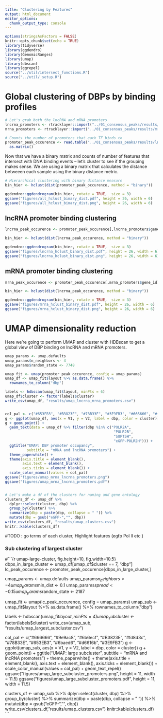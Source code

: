 ```yaml
---
title: "Clustering by Features"
output: html_document
editor_options: 
  chunk_output_type: console
---
```


```r
options(stringsAsFactors = FALSE)
knitr::opts_chunk$set(echo = TRUE)
library(tidyverse)
library(ggdendro)
library(GenomicRanges)
library(umap)
library(dbscan)
library(ggrepel)
source("../util/intersect_functions.R")
source("../util/_setup.R")
```

# Global clustering of DBPs by binding profiles

```r

# Let's grab both the lncRNA and mRNA promoters
lncrna_promoters <- rtracklayer::import("../01_consensus_peaks/results/lncrna_promoters.gtf")
mrna_promoters <- rtracklayer::import("../01_consensus_peaks/results/mrna_promoters.gtf")

# Counts the number of promoters that each TF binds to
promoter_peak_occurence <- read.table("../01_consensus_peaks/results/lncrna_mrna_promoter_peak_occurence_matrix.tsv") %>%
  as.matrix()
```


Now that we have a binary matrix and counts of number of features that intersect with DNA binding events -- let's cluster to see if the grouping makes sense. We are using a binary matrix that calculates the distance betweeen each sample using the binary distance metric. 

```r
# Hierarchical clustering with binary distance measure
bin_hier <- hclust(dist(promoter_peak_occurence, method = "binary"))

ggdendro::ggdendrogram(bin_hier, rotate = TRUE,  size = 3)
ggsave("figures/all_hclust_binary_dist.pdf", height = 26, width = 6)
ggsave("figures/all_hclust_binary_dist.png", height = 26, width = 6)
```

## lncRNA promoter binding clustering

```r
lncrna_peak_occurence <- promoter_peak_occurence[,lncrna_promoters$gene_id]

bin_hier <- hclust(dist(lncrna_peak_occurence, method = "binary"))

ggdendro::ggdendrogram(bin_hier, rotate = TRUE,  size = 3)
ggsave("figures/lncrna_hclust_binary_dist.pdf", height = 26, width = 6)
ggsave("figures/lncrna_hclust_binary_dist.png", height = 26, width = 6)
```

## mRNA promoter binding clustering

```r
mrna_peak_occurence <- promoter_peak_occurence[,mrna_promoters$gene_id]

bin_hier <- hclust(dist(lncrna_peak_occurence, method = "binary"))

ggdendro::ggdendrogram(bin_hier, rotate = TRUE,  size = 3)
ggsave("figures/mrna_hclust_binary_dist.pdf", height = 26, width = 6)
ggsave("figures/mrna_hclust_binary_dist.png", height = 26, width = 6)
```

# UMAP dimensionality reduction

Here we're going to perform UMAP and cluster with HDBscan to get a global view of DBP binding on lncRNA and mRNA promoters.

```r
umap_params <- umap.defaults
umap_params$n_neighbors <- 4
umap_params$random_state <- 7748

umap_fit <- umap(promoter_peak_occurence, config = umap_params)
umap_df <- umap_fit$layout %>% as.data.frame() %>%
  rownames_to_column("dbp")

labels <- hdbscan(umap_fit$layout, minPts = 6)
umap_df$cluster <- factor(labels$cluster)
write_csv(umap_df, "results/umap_lncrna_mrna_promoters.csv")


col_pal <- c("#653EB3", "#B3823E", "#78B33E", "#3E9FB3", "#666666", "#fd8d3c", "#B33E52")
g <- ggplot(umap_df, aes(x = V1, y = V2, label = dbp, color = cluster))
g + geom_point() + 
  geom_text(data = umap_df %>% filter(dbp %in% c("POLR2A",
                                                  "POLR2B",
                                                  "SUPT5H",
                                                  "eGFP-POLR2H"))) + 
  ggtitle("UMAP: DBP promoter occupancy",
          subtitle = "mRNA and lncRNA promoters") +
  theme_paperwhite() +
  theme(axis.title = element_blank(),
        axis.text = element_blank(),
        axis.ticks = element_blank()) +
  scale_color_manual(values = col_pal)
ggsave("figures/umap_mrna_lncrna_promoters.png")
ggsave("figures/umap_mrna_lncrna_promoters.pdf")


# Let's make a df of the clusters for naming and gene ontology
clusters_df <- umap_df %>%
  dplyr::select(cluster, dbp) %>%
  group_by(cluster) %>%
  summarize(dbp = paste(dbp, collapse = " ")) %>%
  mutate(dbp = gsub("eGFP-","", dbp))
write_csv(clusters_df, "results/umap_clusters.csv")
knitr::kable(clusters_df)
```



#TODO : go terms of each cluster, Highlight features (egfp Pol II etc )

### Sub clustering of largest cluster

#```{r umap-large-cluster, fig.height=10, fig.width=10.5}
dbps_in_large_cluster <- umap_df[umap_df$cluster == 7, "dbp"]
lc_peak_occurence <- promoter_peak_occurence[dbps_in_large_cluster,]

umap_params <- umap.defaults
umap_params$n_neighbors <- 4
umap_params$min_dist <- 0.1
umap_params$spread <- 0.15
umap_params$random_state <- 2187

umap_fit <- umap(lc_peak_occurence, config = umap_params)
umap_sub <- umap_fit$layout %>% as.data.frame() %>%
  rownames_to_column("dbp")

labels <- hdbscan(umap_fit$layout, minPts = 4)
umap_sub$cluster <- factor(labels$cluster)
write_csv(umap_sub, "results/umap_largest_subcluster.csv")


col_pal <- c("#666666", "#9e9ac8", "#6b6ecf", "#B3823E", "#fd8d3c", "#78B33E", "#653EB3", "#6baed6", "#d6616b", "#3E9FB3")
g <- ggplot(umap_sub, aes(x = V1, y = V2, label = dbp, color = cluster))
g + geom_point()  +
    ggtitle("UMAP: large subcluster",
          subtitle = "mRNA and lncRNA promoters") +
  theme_paperwhite() +
  theme(axis.title = element_blank(),
        axis.text = element_blank(),
        axis.ticks = element_blank()) +
  scale_color_manual(values = col_pal) + 
  geom_text_repel()
ggsave("figures/umap_large_subcluster_promoters.png", height = 11, width = 11.5)
ggsave("figures/umap_large_subcluster_promoters.pdf", height = 11, width = 11.5)

clusters_df <- umap_sub %>%
  dplyr::select(cluster, dbp) %>%
  group_by(cluster) %>%
  summarize(dbp = paste(dbp, collapse = " ")) %>%
  mutate(dbp = gsub("eGFP-","", dbp))
write_csv(clusters_df, "results/umap_clusters.csv")
knitr::kable(clusters_df)
```

